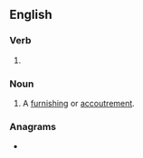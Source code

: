 ==English==

===Verb===
{{head|en|present participle}}

# {{present participle of|outfit|lang=en|nocat=1}}

===Noun===
{{en-noun}}

# {{lb|en|chiefly|in the plural}} A [[furnishing]] or [[accoutrement]].

===Anagrams===
* {{anagrams|en|fitting out}}